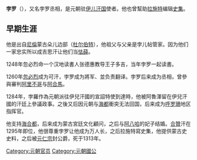{{refimprove|time=2011-02-20T02:11:12+00:00}}
{{About|元朝丞相'''孛罗'''}}
'''孛罗'''（{{bd|？年||1313年}}），又名孛罗丞相，是元朝驻[[伊儿汗国|伊儿汗国]]使者。他也曾幫助[[拉施特|拉施特]]编辑[[史集|史集]]。

==早期生涯==
他是出自[[尼倫|尼倫]]蒙古朵儿边部（[[杜爾伯特部_(博爾濟吉特氏)|杜尔伯特]]），他祖父与父亲是孛儿帖管家。因为他们一家忠实所以成吉思汗让他们当[[怯薛|怯薛]]。

1248年忽必烈命一个汉地读書人张德惠教导王子多吉，当年孛罗一起读書。

1260年[[忽必烈|忽必烈]]成为可汗，孛罗成为將军、並负责翻译。孛罗后来成为丞相，曾參與審判[[阿里不哥|阿里不哥]]与[[阿合馬|阿合馬]]。

1284年，孛羅作為元朝派往伊兒汗國的宣詔特使到達時，他被阿魯渾留在伊兒汗國的汗廷上參議政事。之後又后因元朝与[[海都|海都]]衝突无法回国，后来成为[[大呼罗珊|呼罗珊]]地区指挥官。

他支持[[海合都|海合都]]，后来成为蒙古宮廷文化顧问，之后与[[阿八哈|阿八哈]]的妃子结婚。[[合贊|合贊]]汗在1295年即位，他很尊重孛罗让他成为万人长，之后拉施特寫史集，他提供蒙古史史料，之后被[[元仁宗|元仁宗]]封公爵，死于1313年。

[[Category:元朝官员|Category:元朝官员]]
[[Category:元朝國公|Category:元朝國公]]